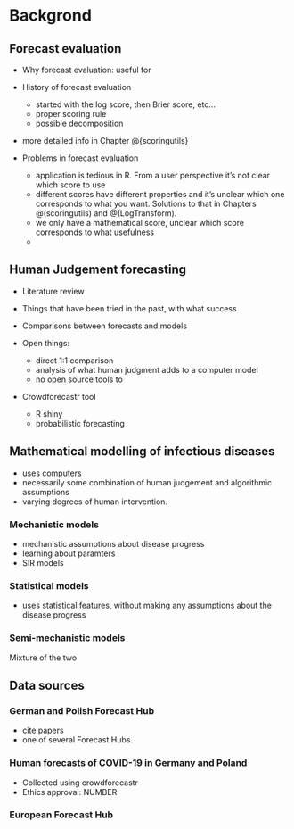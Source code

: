 # Backgrond {#background}

## Forecast evaluation
- Why forecast evaluation: useful for 

- History of forecast evaluation 
  - started with the log score, then Brier score, etc... 
  - proper scoring rule
  - possible decomposition
  
- more detailed info in Chapter \@{scoringutils}

- Problems in forecast evaluation
  - application is tedious in R. From a user perspective it's not clear which score to use
  - different scores have different properties and it's unclear which one corresponds to what you want. Solutions to that in Chapters \@(scoringutils) and \@(LogTransform). 
  - we only have a mathematical score, unclear which score corresponds to what usefulness
  - 


## Human Judgement forecasting

- Literature review

- Things that have been tried in the past, with what success

- Comparisons between forecasts and models

- Open things: 
  - direct 1:1 comparison
  - analysis of what human judgment adds to a computer model
  - no open source tools to 

- Crowdforecastr tool
  - R shiny
  - probabilistic forecasting

## Mathematical modelling of infectious diseases

- uses computers
- necessarily some combination of human judgement and algorithmic assumptions
- varying degrees of human intervention. 

### Mechanistic models

- mechanistic assumptions about disease progress
- learning about paramters 
- SIR models

### Statistical models

- uses statistical features, without making any assumptions about the disease progress

### Semi-mechanistic models

Mixture of the two



## Data sources

### German and Polish Forecast Hub

- cite papers
- one of several Forecast Hubs. 

### Human forecasts of COVID-19 in Germany and Poland

- Collected using crowdforecastr
- Ethics approval: NUMBER

### European Forecast Hub 

